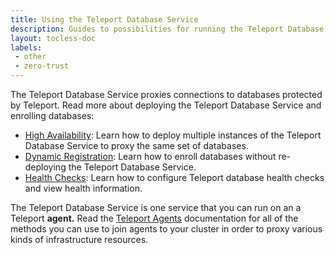 ```yaml
---
title: Using the Teleport Database Service
description: Guides to possibilities for running the Teleport Database Service.
layout: tocless-doc
labels:
 - other
 - zero-trust
---
```


The Teleport Database Service proxies connections to databases protected by
Teleport. Read more about deploying the Teleport Database Service and
enrolling databases:

- [High Availability](ha.mdx): Learn how to deploy
  multiple instances of the Teleport Database Service to proxy the same set of
  databases.
- [Dynamic Registration](dynamic-registration.mdx): Learn how to enroll
  databases without re-deploying the Teleport Database Service.
- [Health Checks](health-checks.mdx): Learn how to configure Teleport database health checks and view health information.

The Teleport Database Service is one service that you can run on an a Teleport
**agent.** Read the [Teleport Agents](../../agents/agents.mdx)
documentation for all of the methods you can use to join agents to your cluster
in order to proxy various kinds of infrastructure resources.
